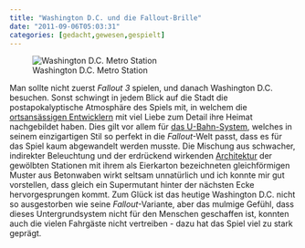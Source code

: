 ```yaml
---
title: "Washington D.C. und die Fallout-Brille"
date: "2011-09-06T05:03:31"
categories: [gedacht,gewesen,gespielt]
---
```


![Washington D.C. Metro Station](washington_metro.jpg)

Man sollte nicht zuerst *Fallout 3* spielen, und danach Washington D.C. besuchen. Sonst schwingt in jedem Blick auf die Stadt die postapokalyptische Atmosphäre des Spiels mit, in welchem die [ortsansässigen Entwicklern](http://bitmob.com/articles/i-live-in-fallout-3) mit viel Liebe zum Detail ihre Heimat nachgebildet haben. Dies gilt vor allem für [das U-Bahn-System](http://multiplayerblog.mtv.com/2008/10/30/fallout-3-map-vs-reality/), welches in seinem einzigartigen Stil so perfekt in die *Fallout*-Welt passt, dass es für das Spiel kaum abgewandelt werden musste. Die Mischung aus schwacher, indirekter Beleuchtung und der erdrückend wirkenden [Architektur](http://www.thecoolist.com/washington-metro-the-most-iconic-subway-in-the-us/) der gewölbten Stationen mit ihrem als Eierkarton bezeichneten gleichförmigen Muster aus Betonwaben wirkt seltsam unnatürlich und ich konnte mir gut vorstellen, dass gleich ein Supermutant hinter der nächsten Ecke hervorgesprungen kommt. Zum Glück ist das heutige Washington D.C. nicht so ausgestorben wie seine *Fallout*-Variante, aber das mulmige Gefühl, dass dieses Untergrundsystem nicht für den Menschen geschaffen ist, konnten auch die vielen Fahrgäste nicht vertreiben - dazu hat das Spiel viel zu stark geprägt.
